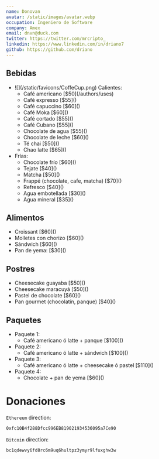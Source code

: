 ```yaml
---
name: Donovan
avatar: /static/images/avatar.webp
occupation: Ingeniero de Software
company: Amex
email: dnvn@duck.com
twitter: https://twitter.com/mrcripto_
linkedin: https://www.linkedin.com/in/driano7
github: https://github.com/driano
---
```


## Bebidas

<ul>
  <li>
    ![](/static/favicons/CoffeCup.png) Calientes:
    <ul>
      <li>Café americano [$50](/authors/uses)</li>
      <li>Café expresso [$55]()</li>
      <li>Café capuccino [$60]()</li>
      <li>Café Moka [$60]()</li>
      <li>Café cortado [$55]()</li>
      <li>Café Cubano [$55]()</li>
      <li>Chocolate de agua [$55]()</li>
      <li>Chocolate de leche [$60]()</li>
      <li>Té chai [$50]()</li>
      <li>Chao latte [$65]()</li>
    </ul>
  </li>
  <li>
    Frías:
    <ul>
      <li>Chocolate frío [$60]()</li>
      <li>Tejate [$40]()</li>
      <li>Matcha [$50]()</li>
      <li>Frappé (chocolate, cafe, matcha) [$70]()</li>
      <li>Refresco [$40]()</li>
      <li>Agua embotellada [$30]()</li>
      <li>Agua mineral [$35]()</li>
    </ul>
  </li>
</ul>

## Alimentos

<ul>
  <li>Croissant [$60]()</li>
  <li>Molletes con chorizo [$60]()</li>
  <li>Sándwich [$60]()</li>
  <li>Pan de yema: [$30]()</li>
</ul>

## Postres

<ul>
  <li>Cheesecake guayaba [$50]()</li>
  <li>Cheesecake maracuyá [$50]()</li>
  <li>Pastel de chocolate [$60]()</li>
  <li>Pan gourmet (chocolatín, panque) [$40]()</li>
</ul>

## Paquetes

<ul>
  <li>
    Paquete 1:
    <ul>
      <li>Café americano ó latte + panque [$100]()</li>
    </ul>
  </li>
  <li>
    Paquete 2:
    <ul>
      <li>Café americano ó latte + sándwich [$100]()</li>
    </ul>
  </li>
  <li>
    Paquete 3:
    <ul>
      <li>Café americano ó latte + cheesecake ó pastel [$110]()</li>
    </ul>
  </li>
  <li>
    Paquete 4:
    <ul>
      <li>Chocolate + pan de yema [$60]()</li>
    </ul>
  </li>
</ul>

# Donaciones

`Ethereum` direction:

```bash
0xfc10B4f288Dfcc996EB819021934536095a7Ce90
```

`Bitcoin` direction:

```bash
bc1qdewvy6fd8rc6m9uq6hultpz3ymyr9lfuxghw3w
```
